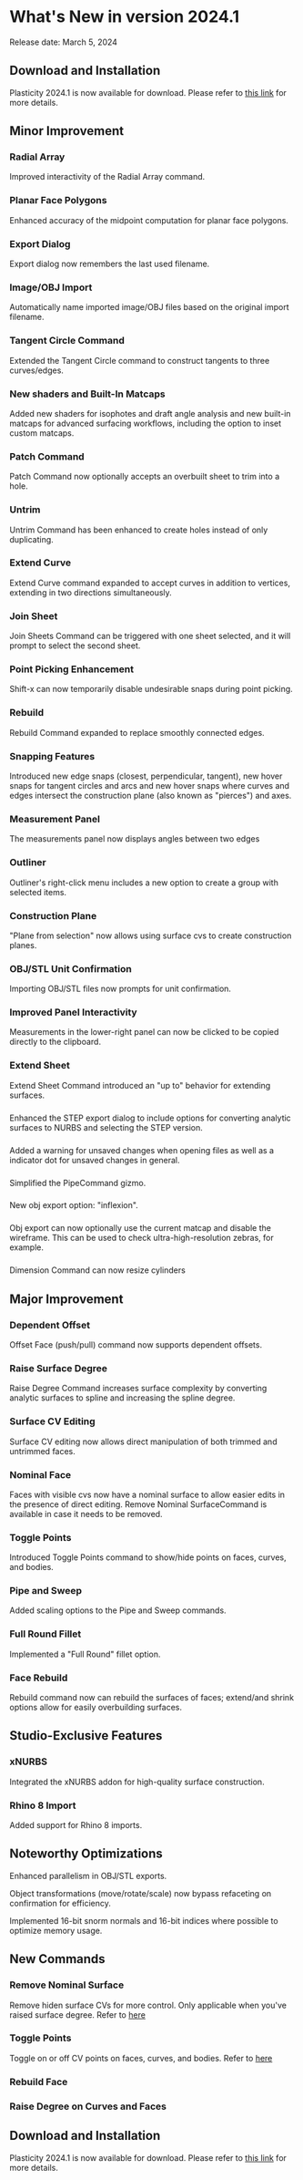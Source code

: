 
# What's New in version 2024.1

Release date: March 5, 2024

## Download and Installation

Plasticity 2024.1 is now available for download. Please refer to [this link](/getting-started/download-and-install) for more details.

## Minor Improvement

### Radial Array 

Improved interactivity of the Radial Array command.

### Planar Face Polygons

Enhanced accuracy of the midpoint computation for planar face polygons.

### Export Dialog

Export dialog now remembers the last used filename.

### Image/OBJ Import

Automatically name imported image/OBJ files based on the original import filename.

### Tangent Circle Command

Extended the Tangent Circle command to construct tangents to three curves/edges.

### New shaders and Built-In Matcaps

Added new shaders for isophotes and draft angle analysis and new built-in matcaps for advanced surfacing workflows, including the option to inset custom matcaps.

### Patch Command 

Patch Command now optionally accepts an overbuilt sheet to trim into a hole.

### Untrim

Untrim Command has been enhanced to create holes instead of only duplicating.

### Extend Curve

Extend Curve command expanded to accept curves in addition to vertices, extending in two directions simultaneously.

### Join Sheet

Join Sheets Command can be triggered with one sheet selected, and it will prompt to select the second sheet.

### Point Picking Enhancement

Shift-x can now temporarily disable undesirable snaps during point picking.

### Rebuild

Rebuild Command expanded to replace smoothly connected edges.

### Snapping Features

Introduced new edge snaps (closest, perpendicular, tangent), new hover snaps for tangent circles and arcs and new hover snaps where curves and edges intersect the construction plane (also known as "pierces") and axes.

### Measurement Panel

The measurements panel now displays angles between two edges

### Outliner

Outliner's right-click menu includes a new option to create a group with selected items.

### Construction Plane

"Plane from selection" now allows using surface cvs to create construction planes.

### OBJ/STL Unit Confirmation

 Importing OBJ/STL files now prompts for unit confirmation.

### Improved Panel Interactivity

 Measurements in the lower-right panel can now be clicked to be copied directly to the clipboard.

### Extend Sheet

 Extend Sheet Command introduced an "up to" behavior for extending surfaces.

### 

 Enhanced the STEP export dialog to include options for converting analytic surfaces to NURBS and selecting the STEP version.

###

 Added a warning for unsaved changes when opening files as well as a indicator dot for unsaved changes in general.

###

 Simplified the PipeCommand gizmo.

###

 New obj export option: "inflexion".

###

 Obj export can now optionally use the current matcap and disable the wireframe. This can be used to check ultra-high-resolution zebras, for example.

###

 Dimension Command can now resize cylinders 

## Major Improvement

### Dependent Offset 

Offset Face (push/pull) command now supports dependent offsets.

### Raise Surface Degree

Raise Degree Command increases surface complexity by converting analytic surfaces to spline and increasing the spline degree.

### Surface CV Editing

Surface CV editing now allows direct manipulation of both trimmed and untrimmed faces.

### Nominal Face

Faces with visible cvs now have a nominal surface to allow easier edits in the presence of direct editing. Remove Nominal SurfaceCommand is available in case it needs to be removed.

### Toggle Points

Introduced Toggle Points command to show/hide points on faces, curves, and bodies.

### Pipe and Sweep

Added scaling options to the Pipe and Sweep commands.

### Full Round Fillet

Implemented a "Full Round" fillet option.

### Face Rebuild

Rebuild command now can rebuild the surfaces of faces; extend/and shrink options allow for easily overbuilding surfaces.



## Studio-Exclusive Features

### xNURBS

Integrated the xNURBS addon for high-quality surface construction.

### Rhino 8 Import

 Added support for Rhino 8 imports.

## Noteworthy Optimizations

Enhanced parallelism in OBJ/STL exports.

Object transformations (move/rotate/scale) now bypass refaceting on confirmation for efficiency.

Implemented 16-bit snorm normals and 16-bit indices where possible to optimize memory usage.


## New Commands 

### Remove Nominal Surface

Remove hiden surface CVs for more control. Only applicable when you've raised surface degree. Refer to [here](/solid/remove-nominal-surface)

### Toggle Points

Toggle on or off CV points on faces, curves, and bodies. Refer to [here](/sketch/toggle-points)

### Rebuild Face

### Raise Degree on Curves and Faces




## Download and Installation

Plasticity 2024.1 is now available for download. Please refer to [this link](/getting-started/download-and-install) for more details.